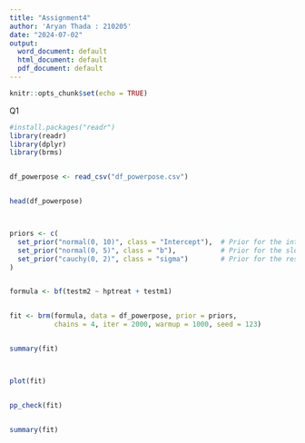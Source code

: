 ---
title: "Assignment4"
author: 'Aryan Thada : 210205'
date: "2024-07-02"
output:
  word_document: default
  html_document: default
  pdf_document: default
---

```{r setup, include=FALSE}
knitr::opts_chunk$set(echo = TRUE)
```

{Q1}

```{r}
#install.packages("readr")
library(readr)   
library(dplyr)   
library(brms)    


df_powerpose <- read_csv("df_powerpose.csv")


head(df_powerpose)



priors <- c(
  set_prior("normal(0, 10)", class = "Intercept"),  # Prior for the intercept
  set_prior("normal(0, 5)", class = "b"),           # Prior for the slopes
  set_prior("cauchy(0, 2)", class = "sigma")        # Prior for the residual standard deviation
)


formula <- bf(testm2 ~ hptreat + testm1)


fit <- brm(formula, data = df_powerpose, prior = priors, 
           chains = 4, iter = 2000, warmup = 1000, seed = 123)


summary(fit)



plot(fit)


pp_check(fit)


summary(fit)

```
